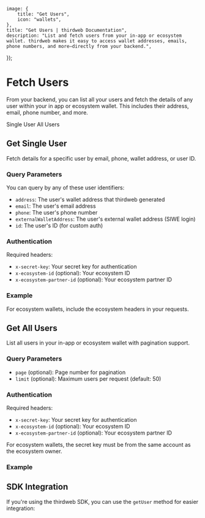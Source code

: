 
	image: {
		title: "Get Users",
		icon: "wallets",
	},
	title: "Get Users | thirdweb Documentation",
	description: "List and fetch users from your in-app or ecosystem wallet. thirdweb makes it easy to access wallet addresses, emails, phone numbers, and more—directly from your backend.",
});

# Fetch Users

From your backend, you can list all your users and fetch the details of any user within your in app or ecosystem wallet. This includes their address, email, phone number, and more.

<Tabs defaultValue="single">
	<TabsList>
		<TabsTrigger value="single">Single User</TabsTrigger>
		<TabsTrigger value="all">All Users</TabsTrigger>
	</TabsList>

<TabsContent value="single">

## Get Single User

Fetch details for a specific user by email, phone, wallet address, or user ID.

### Query Parameters

You can query by any of these user identifiers:

- `address`: The user's wallet address that thirdweb generated
- `email`: The user's email address
- `phone`: The user's phone number
- `externalWalletAddress`: The user's external wallet address (SIWE login)
- `id`: The user's ID (for custom auth)

### Authentication

Required headers:
- `x-secret-key`: Your secret key for authentication
- `x-ecosystem-id` (optional): Your ecosystem ID
- `x-ecosystem-partner-id` (optional): Your ecosystem partner ID

### Example

<OpenApiEndpoint path="/v1/wallets/user" method="GET" />

For ecosystem wallets, include the ecosystem headers in your requests.

</TabsContent>

<TabsContent value="all">

## Get All Users

List all users in your in-app or ecosystem wallet with pagination support.

### Query Parameters

- `page` (optional): Page number for pagination
- `limit` (optional): Maximum users per request (default: 50)

### Authentication

Required headers:
- `x-secret-key`: Your secret key for authentication
- `x-ecosystem-id` (optional): Your ecosystem ID
- `x-ecosystem-partner-id` (optional): Your ecosystem partner ID

<Callout variant="info" title="Ecosystem Users">
	For ecosystem wallets, the secret key must be from the same account as the ecosystem owner.
</Callout>

### Example

<OpenApiEndpoint path="/v1/wallets/user" method="GET" />

</TabsContent>

</Tabs>

## SDK Integration

If you're using the thirdweb SDK, you can use the `getUser` method for easier integration:

<Stack>
	<ArticleIconCard
		title="getUser"
		icon={TypeScriptIcon}
		description="Get user details from your backend for thirdweb wallets in TypeScript"
		href="/references/typescript/v5/getUser"
	/>
</Stack>
